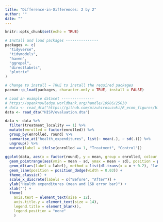 ```yaml
---
title: "Difference-in-Differences: 2 by 2"
author: ""
date: ""
---
```


```r
knitr::opts_chunk$set(echo = TRUE)
```

```r
# Install and load packages ---------------
packages <- c(
  "tidyverse",
  "tidymodels",
  "haven",
  "ggrepel",
  "directlabels",
  "plotrix"
)

# Change to install = TRUE to install the required packages
pacman::p_load(packages, character.only = TRUE, install = FALSE)

# Load an example dataset ---------------
# https://openknowledge.worldbank.org/handle/10986/25030
# data <- read_dta("https://github.com/mizuhirosuzuki/R_econ_figures/blob/master/Library/HISP/evaluation.dta")
data <- read_dta("HISP/evaluation.dta")

data <- data %>%
  filter(treatment_locality == 1) %>%
  mutate(enrolled = factor(enrolled)) %>%
  group_by(enrolled, round) %>%
  summarise_at("health_expenditures", list(~ mean(.), ~ sd(.))) %>%
  ungroup() %>%
  mutate(label = ifelse(enrolled == 1, "Treatment", "Control"))
  
ggplot(data, aes(x = factor(round), y = mean, group = enrolled, colour = enrolled)) +
  geom_pointrange(aes(ymin = mean - sd, ymax = mean + sd), position = position_dodge(width = 0.03)) + 
  geom_dl(aes(label = label), method = list(dl.trans(x = x + 0.2), "last.points")) +
  geom_line(position = position_dodge(width = 0.03)) +
  theme_classic() +
  scale_x_discrete(labels = c("Before", "After")) +
  ylab("Health expenditures (mean and 1SD error bar)") +
  xlab("") +
  theme(
    axis.text = element_text(size = 12),
    axis.title.y = element_text(size = 14),
    legend.title = element_blank(),
    legend.position = "none"
    )

```
